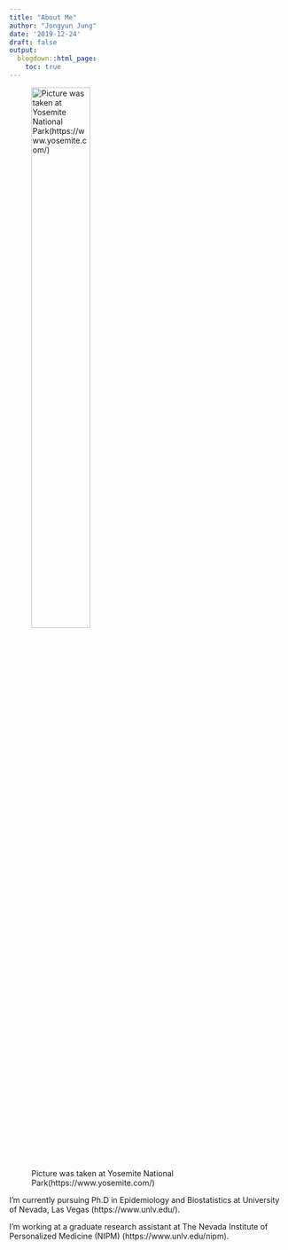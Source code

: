 ```yaml
---
title: "About Me"
author: "Jongyun Jung"
date: '2019-12-24'
draft: false
output:
  blogdown::html_page:
    toc: true 
---
```


![Picture was taken at Yosemite National Park(https://www.yosemite.com/)](/./about_files/logo.png){width=50% height=50%}

I'm currently pursuing Ph.D in Epidemiology and Biostatistics at University of Nevada, Las Vegas (https://www.unlv.edu/). \

I'm working at a graduate research assistant at The Nevada Institute of Personalized Medicine (NIPM) (https://www.unlv.edu/nipm).

 
